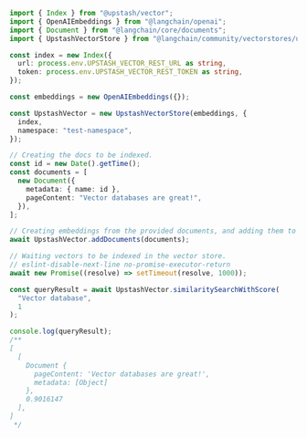 ```typescript
import { Index } from "@upstash/vector";
import { OpenAIEmbeddings } from "@langchain/openai";
import { Document } from "@langchain/core/documents";
import { UpstashVectorStore } from "@langchain/community/vectorstores/upstash";

const index = new Index({
  url: process.env.UPSTASH_VECTOR_REST_URL as string,
  token: process.env.UPSTASH_VECTOR_REST_TOKEN as string,
});

const embeddings = new OpenAIEmbeddings({});

const UpstashVector = new UpstashVectorStore(embeddings, {
  index,
  namespace: "test-namespace",
});

// Creating the docs to be indexed.
const id = new Date().getTime();
const documents = [
  new Document({
    metadata: { name: id },
    pageContent: "Vector databases are great!",
  }),
];

// Creating embeddings from the provided documents, and adding them to target namespace in Upstash Vector database.
await UpstashVector.addDocuments(documents);

// Waiting vectors to be indexed in the vector store.
// eslint-disable-next-line no-promise-executor-return
await new Promise((resolve) => setTimeout(resolve, 1000));

const queryResult = await UpstashVector.similaritySearchWithScore(
  "Vector database",
  1
);

console.log(queryResult);
/**
[
  [
	Document {
	  pageContent: 'Vector databases are great!',
	  metadata: [Object]
	},
	0.9016147
  ],
]
 */
```